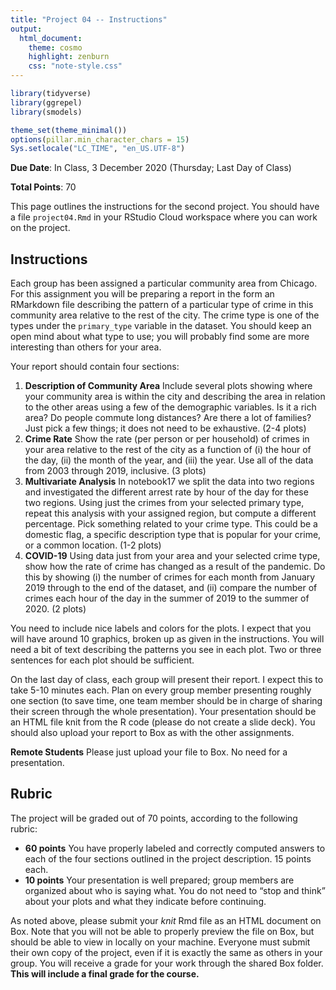```yaml
---
title: "Project 04 -- Instructions"
output:
  html_document:
    theme: cosmo
    highlight: zenburn
    css: "note-style.css"
---
```


```r
library(tidyverse)
library(ggrepel)
library(smodels)

theme_set(theme_minimal())
options(pillar.min_character_chars = 15)
Sys.setlocale("LC_TIME", "en_US.UTF-8")
```

**Due Date**: In Class, 3 December 2020 (Thursday; Last Day of Class)

**Total Points**: 70

This page outlines the instructions for the second project. You should
have a file `project04.Rmd` in your RStudio Cloud workspace where you can
work on the project.

## Instructions

Each group has been assigned a particular community area from Chicago. For this
assignment you will be preparing a report in the form an RMarkdown file
describing the pattern of a particular type of crime in this community area
relative to the rest of the city. The crime type is one of the types under the
`primary_type` variable in the dataset. You should keep an open mind about what
type to use; you will probably find some are more interesting than others for
your area.

Your report should contain four sections:

1. **Description of Community Area** Include several plots showing where your
community area is within the city and describing the area in relation to the
other areas using a few of the demographic variables. Is it a rich area? Do
people commute long distances? Are there a lot of families? Just pick a few
things; it does not need to be exhaustive. (2-4 plots)
2. **Crime Rate** Show the rate (per person or per household) of crimes in your
area relative to the rest of the city as a function of (i) the hour of the
day, (ii) the month of the year, and (iii) the year. Use all of the data from
2003 through 2019, inclusive. (3 plots)
3. **Multivariate Analysis** In notebook17 we split the data into two regions
and investigated the different arrest rate by hour of the day for these two
regions. Using just the crimes from your selected primary type, repeat this
analysis with your assigned region, but compute a different percentage. Pick
something related to your crime type. This could be a domestic flag, a specific
description type that is popular for your crime, or a common location.
(1-2 plots)
4. **COVID-19** Using data just from your area and your selected crime type,
show how the rate of crime has changed as a result of the pandemic. Do this
by showing (i) the number of crimes for each month from January 2019 through
to the end of the dataset, and (ii) compare the number of crimes each hour of
the day in the summer of 2019 to the summer of 2020. (2 plots)

You need to include nice labels and colors for the plots. I expect that you
will have around 10 graphics, broken up as given in the instructions. You will
need a bit of text describing the patterns you see in each plot. Two or three
sentences for each plot should be sufficient.

On the last day of class, each group will present their report. I expect this to
take 5-10 minutes each. Plan on every group member presenting roughly one
section (to save time, one team member should be in charge of sharing their
screen through the whole presentation). Your presentation should be an HTML
file knit from the R code (please do not create a slide deck). You should also
upload your report to Box as with the other assignments.

**Remote Students** Please just upload your file to Box. No need for a
presentation.

## Rubric

The project will be graded out of 70 points, according to the following rubric:

- **60 points** You have properly labeled and correctly computed answers to
each of the four sections outlined in the project description. 15 points each.
- **10 points** Your presentation is well prepared; group members are organized
about who is saying what. You do not need to "stop and think" about your
plots and what they indicate before continuing.

As noted above, please submit your *knit* Rmd file as an HTML document on Box.
Note that you will not be able to properly preview the file on Box, but should
be able to view in locally on your machine. Everyone must submit their own
copy of the project, even if it is exactly the same as others in your group.
You will receive a grade for your work through the shared Box folder. **This
will include a final grade for the course.**
